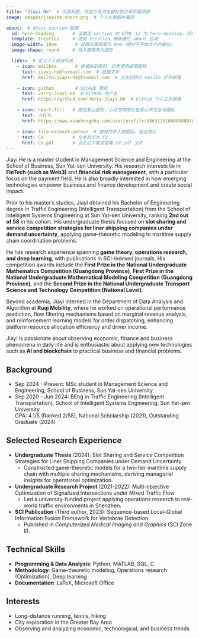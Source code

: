 ```yaml
---
title: "Jiayi He"  # 页面标题，将显示在浏览器标签页和页面顶部
image: images/jiayihe_short.png  # 个人头像图片路径

about:  # about section 配置
  id: hero-heading       # 设置该 section 的 HTML id 为 hero-heading，可用于跳转锚点或 CSS 定位
  template: trestles     # 使用 trestles 模板美化 about 区域
  image-width: 10em       # 设置头像宽度为 8em（相对于字体大小的单位）
  image-shape: round     # 将头像裁剪为圆形

  links:  # 定义个人链接列表
    - icon: mailbox       # 链接前的图标，这里使用邮箱图标
      text: jiayi-he@foxmail.com  # 链接文本
      href: mailto:jiayi-he@foxmail.com  # 点击后执行 mailto 打开邮箱

    - icon: github        # GitHub 图标
      text: Jerry-Jiayi-He  # GitHub 用户名
      href: https://github.com/Jerry-Jiayi-He  # GitHub 个人主页链接

    - icon: heart-fill   # 使用爱心图标，小红书常用红色爱心作为互动图标
      text: 小红书
      href: https://www.xiaohongshu.com/user/profile/6463125100000000100297b1  # 小红书个人页面链接

    - icon: file-earmark-person  # 使用文件人物图标，适合简历
      text: CV           # 文本显示为 CV
      href: CV.pdf       # 点击后下载或查看 CV.pdf 文件
---
```


<style>
/* 强制设置 Trestles 模板分栏布局，并显式限制左侧列宽度 */
.quarto-about-trestles {
  grid-template-columns: minmax(150px, 25%) 1fr !important;
  gap: 2rem !important;
}

/* 确保左侧栏内容在自己的栏内居中对齐，并控制最大宽度 */
.quarto-about-trestles > .about-entity {
  justify-self: center;
  align-self: start;
  max-width: 200px !important;
  width: 100% !important;
}

/* 允许图片大小遵循YAML设置，但确保保持圆形 */
.quarto-about-trestles .about-entity img {
  /* 移除固定宽度设置，使其可以响应YAML中的image-width */
  object-fit: cover; /* 确保图片内容正确填充，不拉伸 */
  border-radius: 50%; /* 确保呈现为圆形 */
  aspect-ratio: 1 / 1; /* 强制保持1:1的宽高比，确保圆形 */
}
</style>

::: {#hero-heading}

Jiayi He is a master student in Management Science and Engineering at the School of Business, Sun Yat-sen University. His research interests lie in **FinTech (such as Web3)** and **financial risk management**, with a particular focus on the payment field. He is also broadly interested in how emerging technologies empower business and finance development and create social impact.

Prior to his master's studies, Jiayi obtained his Bachelor of Engineering degree in Traffic Engineering (Intelligent Transportation) from the School of Intelligent Systems Engineering at Sun Yat-sen University, ranking **2nd out of 58** in his cohort. His undergraduate thesis focused on **slot sharing and service competition strategies for liner shipping companies under demand uncertainty**, applying game-theoretic modeling to maritime supply chain coordination problems.

He has research experience spanning **game theory, operations research, and deep learning**, with publications in SCI-indexed journals. His competition awards include the **First Prize in the National Undergraduate Mathematics Competition (Guangdong Province)**, **First Prize in the National Undergraduate Mathematical Modeling Competition (Guangdong Province)**, and the **Second Prize in the National Undergraduate Transport Science and Technology Competition (National Level)**.

Beyond academia, Jiayi interned in the Department of Data Analysis and Algorithm at **Ruqi Mobility**, where he worked on operational performance prediction, flow filtering mechanisms based on marginal revenue analysis, and reinforcement learning models for order dispatching, enhancing platform resource allocation efficiency and driver income.

Jiayi is passionate about observing economic, finance and business phenomena in daily life and is enthusiastic about applying new technologies such as **AI and blockchain** to practical business and financial problems.

## Background

- Sep 2024 - Present: MSc student in Management Science and Engineering, School of Business, Sun Yat-sen University
- Sep 2020 - Jun 2024: BEng in Traffic Engineering (Intelligent Transportation), School of Intelligent Systems Engineering, Sun Yat-sen University  
  GPA: 4.1/5 (Ranked 2/58), National Scholarship (2021), Outstanding Graduate (2024)

## Selected Research Experience

- **Undergraduate Thesis** (2024): Slot Sharing and Service Competition Strategies for Liner Shipping Companies under Demand Uncertainty  
  - Constructed game-theoretic models for a two-tier maritime supply chain with multiple sharing mechanisms, deriving managerial insights for operational optimization.

- **Undergraduate Research Project** (2021-2022): Multi-objective Optimization of Signalized Intersections under Mixed Traffic Flow  
  - Led a university-funded project applying operations research to real-world traffic environments in Shenzhen.

- **SCI Publication** (Third author, 2023): Sequence-based Local–Global Information Fusion Framework for Vertebrae Detection  
  - Published in *Computerized Medical Imaging and Graphics* (SCI Zone II).

## Technical Skills

- **Programming & Data Analysis**: Python, MATLAB, SQL, C  
- **Methodology**: Game-theoretic modeling, Operations research (Optimization), Deep learning 
- **Documentation**: LaTeX, Microsoft Office

## Interests

- Long-distance running, tennis, hiking  
- City exploration in the Greater Bay Area  
- Observing and analyzing economic, technological, and business trends

:::
